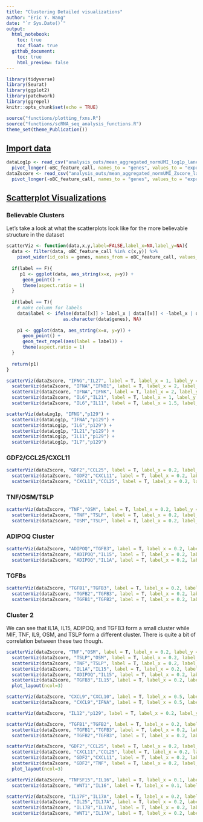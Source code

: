 ```yaml
---
title: "Clustering Detailed visualizations"
author: "Eric Y. Wang"
date: "`r Sys.Date()`"
output:
  html_notebook:
    toc: true
    toc_float: true
  github_document:
    toc: true
    html_preview: false
---
```


```r
library(tidyverse)
library(Seurat)
library(ggplot2)
library(patchwork)
library(ggrepel)
knitr::opts_chunk$set(echo = TRUE)
```

```r
source("functions/plotting_fxns.R")
source("functions/scRNA_seq_analysis_functions.R")
theme_set(theme_Publication())
```

## [Import data]{.underline}

```r
dataLog1p <- read_csv("analysis_outs/mean_aggregated_normUMI_log1p_lane2.csv") %>%
  pivot_longer(-oBC_feature_call, names_to = "genes", values_to = "expression")
dataZscore <- read_csv("analysis_outs/mean_aggregated_normUMI_Zscore_lane2.csv") %>%
  pivot_longer(-oBC_feature_call, names_to = "genes", values_to = "expression")
```

## [Scatterplot Visualizations]{.underline}

### Believable Clusters

Let's take a look at what the scatterplots look like for the more believable
structure in the dataset

```r
scatterViz <- function(data,x,y,label=FALSE,label_x=NA,label_y=NA){
  data <- filter(data, oBC_feature_call %in% c(x,y)) %>%
    pivot_wider(id_cols = genes, names_from = oBC_feature_call, values_from = expression)
  
  if(label == F){
     p1 <- ggplot(data, aes_string(x=x, y=y)) +
      geom_point() +
      theme(aspect.ratio = 1)
  }
 
  if(label == T){
    # make column for labels
    data$label <- ifelse(data[[x]] > label_x | data[[x]] < -label_x | data[[y]] > label_y | data[[y]] < -label_y,
                     as.character(data$genes), NA)
    
    p1 <- ggplot(data, aes_string(x=x, y=y)) +
      geom_point() +
      geom_text_repel(aes(label = label)) +
      theme(aspect.ratio = 1)
  } 
  
  return(p1)
}
```

```r
scatterViz(dataZscore, "IFNG","IL27", label = T, label_x = 1, label_y = 1) +
  scatterViz(dataZscore, "IFNA","IFNB1", label = T, label_x = 2, label_y = 2) +
  scatterViz(dataZscore, "IFNA","IFNK", label = T, label_x = 2, label_y = 2) +
  scatterViz(dataZscore, "IL6","IL21", label = T, label_x = 1, label_y = 1) +
  scatterViz(dataZscore, "IL6","IL11", label = T, label_x = 1.5, label_y = 0.2)
```

```r
scatterViz(dataLog1p, "IFNG","p129") +
  scatterViz(dataLog1p, "IFNA","p129") +
  scatterViz(dataLog1p, "IL6","p129") +
  scatterViz(dataLog1p, "IL21","p129") +
  scatterViz(dataLog1p, "IL11","p129") +
  scatterViz(dataLog1p, "IL7","p129")
```

### GDF2/CCL25/CXCL11

```r
scatterViz(dataZscore, "GDF2","CCL25", label = T, label_x = 0.2, label_y = 0.2) +
  scatterViz(dataZscore, "GDF2","CXCL11", label = T, label_x = 0.2, label_y = 0.2) +
  scatterViz(dataZscore, "CXCL11","CCL25", label = T, label_x = 0.2, label_y = 0.2)
```

### TNF/OSM/TSLP

```r
scatterViz(dataZscore, "TNF","OSM", label = T, label_x = 0.2, label_y = 0.2) +
  scatterViz(dataZscore, "TNF","TSLP", label = T, label_x = 0.2, label_y = 0.2) +
  scatterViz(dataZscore, "OSM","TSLP", label = T, label_x = 0.2, label_y = 0.2)
```

### ADIPOQ Cluster

```r
scatterViz(dataZscore, "ADIPOQ","TGFB3", label = T, label_x = 0.2, label_y = 0.2) +
  scatterViz(dataZscore, "ADIPOQ","IL15", label = T, label_x = 0.2, label_y = 0.2) +
  scatterViz(dataZscore, "ADIPOQ","IL1A", label = T, label_x = 0.2, label_y = 0.2)
```

### TGFBs

```r
scatterViz(dataZscore, "TGFB1","TGFB3", label = T, label_x = 0.2, label_y = 0.2) +
  scatterViz(dataZscore, "TGFB2","TGFB3", label = T, label_x = 0.2, label_y = 0.2) +
  scatterViz(dataZscore, "TGFB1","TGFB2", label = T, label_x = 0.2, label_y = 0.2)
```

### Cluster 2

We can see that IL1A, IL15, ADIPOQ, and TGFB3 form a small cluster while MIF,
TNF, IL9, OSM, and TSLP form a different cluster. There is quite a bit of
correlation between these two though.

```r
scatterViz(dataZscore, "TNF","OSM", label = T, label_x = 0.2, label_y = 0.2) +
  scatterViz(dataZscore, "TSLP","OSM", label = T, label_x = 0.2, label_y = 0.2) +
  scatterViz(dataZscore, "TNF","TSLP", label = T, label_x = 0.2, label_y = 0.2) +
  scatterViz(dataZscore, "IL1A","IL15", label = T, label_x = 0.2, label_y = 0.2) +
  scatterViz(dataZscore, "ADIPOQ","IL15", label = T, label_x = 0.2, label_y = 0.2) +
  scatterViz(dataZscore, "TGFB3","IL15", label = T, label_x = 0.2, label_y = 0.2) +
  plot_layout(ncol=3)
```

```r
scatterViz(dataZscore, "CXCL9","CXCL10", label = T, label_x = 0.5, label_y = 0.5) +
  scatterViz(dataZscore, "CXCL9","IFNA", label = T, label_x = 0.5, label_y = 0.5)
```

```r
scatterViz(dataZscore, "IL12","p129", label = T, label_x = 0.2, label_y = 0.2)
```

```r
scatterViz(dataZscore, "TGFB1","TGFB2", label = T, label_x = 0.2, label_y = 0.2) +
  scatterViz(dataZscore, "TGFB1","TGFB3", label = T, label_x = 0.2, label_y = 0.2) +
  scatterViz(dataZscore, "TGFB2","TGFB3", label = T, label_x = 0.2, label_y = 0.2)
```

```r
scatterViz(dataZscore, "GDF2","CCL25", label = T, label_x = 0.2, label_y = 0.2) +
  scatterViz(dataZscore, "CXCL11","CCL25", label = T, label_x = 0.2, label_y = 0.2) +
  scatterViz(dataZscore, "GDF2","CXCL11", label = T, label_x = 0.2, label_y = 0.2) +
  scatterViz(dataZscore, "GDF2","TNF", label = T, label_x = 0.2, label_y = 0.2) +
  plot_layout(ncol=3)
```

```r
scatterViz(dataZscore, "TNFSF15","IL16", label = T, label_x = 0.1, label_y = 0.1) +
  scatterViz(dataZscore, "WNT1","IL16", label = T, label_x = 0.1, label_y = 0.1)
```

```r
scatterViz(dataZscore, "IL17F","IL17A", label = T, label_x = 0.2, label_y = 0.2) +
  scatterViz(dataZscore, "IL25","IL17A", label = T, label_x = 0.2, label_y = 0.2) +
  scatterViz(dataZscore, "IL17B","IL17A", label = T, label_x = 0.2, label_y = 0.2) +
  scatterViz(dataZscore, "WNT1","IL17A", label = T, label_x = 0.2, label_y = 0.2)
```
